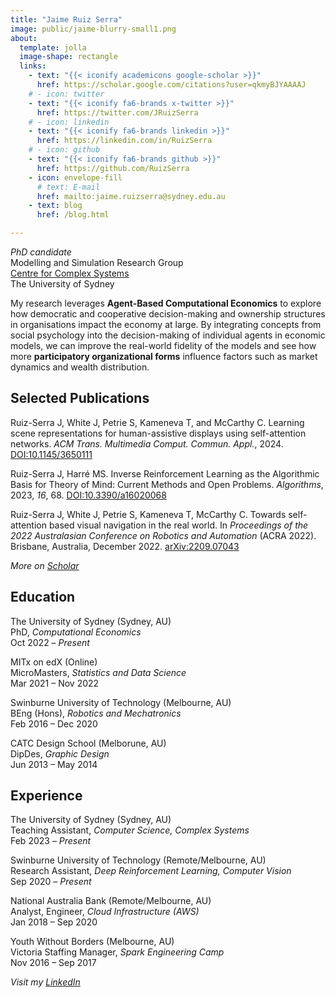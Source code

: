 ```yaml
---
title: "Jaime Ruiz Serra"
image: public/jaime-blurry-small1.png
about:
  template: jolla
  image-shape: rectangle
  links:
    - text: "{{< iconify academicons google-scholar >}}"
      href: https://scholar.google.com/citations?user=qkmyBJYAAAAJ
    # - icon: twitter
    - text: "{{< iconify fa6-brands x-twitter >}}"
      href: https://twitter.com/JRuizSerra
    # - icon: linkedin
    - text: "{{< iconify fa6-brands linkedin >}}"
      href: https://linkedin.com/in/RuizSerra
    # - icon: github
    - text: "{{< iconify fa6-brands github >}}"
      href: https://github.com/RuizSerra
    - icon: envelope-fill
      # text: E-mail
      href: mailto:jaime.ruizserra@sydney.edu.au
    - text: blog
      href: /blog.html

---
```



*PhD candidate*   
Modelling and Simulation Research Group  
[Centre for Complex Systems](https://www.sydney.edu.au/engineering/our-research/complex-systems.html)  
The University of Sydney

My research leverages **Agent-Based Computational Economics** to explore how democratic 
and cooperative decision-making and ownership structures in organisations impact 
the economy at large. By integrating concepts from social psychology into the 
decision-making of individual agents in economic models, we can improve the 
real-world fidelity of the models and see how more **participatory organizational forms** 
influence factors such as market dynamics and wealth distribution.



## Selected Publications

Ruiz-Serra J, White J, Petrie S, Kameneva T, and McCarthy C. Learning scene representations for human-assistive displays using self-attention networks. *ACM Trans. Multimedia Comput. Commun. Appl.*, 2024. [DOI:10.1145/3650111](https://doi.org/10.1145/3650111)

Ruiz-Serra J, Harré MS. Inverse Reinforcement Learning as the Algorithmic Basis for Theory of Mind: Current Methods and Open Problems. *Algorithms*, 2023, *16*, 68. [DOI:10.3390/a16020068](https://doi.org/10.3390/a16020068)

Ruiz-Serra J, White J, Petrie S, Kameneva T, McCarthy C. Towards self-attention based visual navigation in the real world. In *Proceedings of the 2022 Australasian Conference on Robotics and Automation* (ACRA 2022). Brisbane, Australia, December 2022. [arXiv:2209.07043](https://doi.org/10.48550/arXiv.2209.07043)

*More on [Scholar](https://scholar.google.com/citations?user=qkmyBJYAAAAJ)*

## Education

The University of Sydney (Sydney, AU)  
PhD, *Computational Economics*  
Oct 2022 -- *Present*

MITx on edX (Online)  
MicroMasters, *Statistics and Data Science*  
Mar 2021 -- Nov 2022

Swinburne University of Technology (Melbourne, AU)  
BEng (Hons), *Robotics and Mechatronics*  
Feb 2016 -- Dec 2020 

CATC Design School (Melborune, AU)  
DipDes, *Graphic Design*  
Jun 2013 -- May 2014





## Experience

The University of Sydney (Sydney, AU)  
Teaching Assistant, *Computer Science, Complex Systems*  
Feb 2023 -- *Present*

Swinburne University of Technology (Remote/Melbourne, AU)  
Research Assistant, *Deep Reinforcement Learning, Computer Vision*  
Sep 2020 -- *Present*

National Australia Bank (Remote/Melbourne, AU)  
Analyst, Engineer, *Cloud Infrastructure (AWS)*  
Jan 2018 -- Sep 2020

Youth Without Borders (Melbourne, AU)  
Victoria Staffing Manager, *Spark Engineering Camp*  
Nov 2016 -- Sep 2017

*Visit my [LinkedIn](https://linkedin.com/in/ruizserra)*